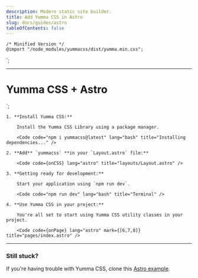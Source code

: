 ```yaml
---
description: Modern static site builder.
title: Add Yumma CSS in Astro
slug: docs/guides/astro
tableOfContents: false
---
```


    /* Minified Version */
    @import "/node_modules/yummacss/dist/yumma.min.css";
</style>
`;

---

<Layout title="Welcome to Astro.">
  <div class="h-1/1 ins">
    <h1 class="fs-xxl fw-500 tc-pink">Yumma CSS + Astro</h1>
  </div>
</Layout>
`;

<Steps>

    1. **Install Yumma CSS:**

        Install the Yumma CSS Library using a package manager.

        <Code code="npm i yummacss@latest" lang="bash" title="Installing dependencies..." />

    2. **Add** `yummacss` **in your `Layout.astro` file:**

        <Code code={onCSS} lang="astro" title="layouts/Layout.astro" />

    3. **Getting ready for development:**

        Start your application using `npm run dev`.

        <Code code="npm run dev" lang="bash" title="Terminal" />

    4. **Use Yumma CSS in your project:**

        You're all set to start using Yumma CSS utility classes in your project.

        <Code code={onPage} lang="astro" mark={[6,7,8]} title="pages/index.astro" />

</Steps>

---

### Still stuck?

If you're having trouble with Yumma CSS, clone this [Astro example](https://github.com/yumma-lib/astro-yummacss-example.git).

<Code
  code="git clone https://github.com/yumma-lib/astro-yummacss-example.git"
  lang="bash"
  title="Cloning repository..."
/>

